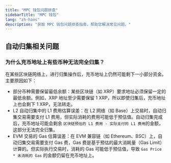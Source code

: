 ```yaml
---
title: "MPC 钱包问题排查"
sidebarTitle: "MPC 钱包"
lang: "zh-hans"
description: "获取 MPC 钱包问题排查指南，帮助您解决常见问题。"
---
```


## 自动归集相关问题

### 为什么充币地址上有些币种无法完全归集？

在某些区块链网络上，进行归集操作后，充币地址上仍然可能剩下一小部分资金。主要原因如下：
- 部分币种需要保留最低余额：某些区块链（如 XRP）要求地址必须保留一定的最低余额。例如，XRP 地址至少需要保留 1 XRP，所以即使归集后，充币地址上也会剩下 1 XRP，无法转走。
- L2 自动归集中的 L1 费用估算误差：在 L2 网络（如 Base）上交易时，自动归集交易需要支付 L1 费用，但实际消耗的费用可能低于预估值。自动归集完成后，充币地址可能会剩余 `区块链预估的 L1 费用 - 实际支付的 L1 费用`的金额，这部分无法完全归集。
- EVM 交易的 Gas 估算误差：在 EVM 兼容链（如 Ethereum、BSC）上，自动归集交易需要支付 Gas 费，Gas 费是基于预估的最大消耗量（Gas Limit）计算的。但实际执行交易时，消耗的 Gas 可能低于预估值，导致 `Gas Price * 未消耗的 Gas` 的金额仍留在充币地址上。